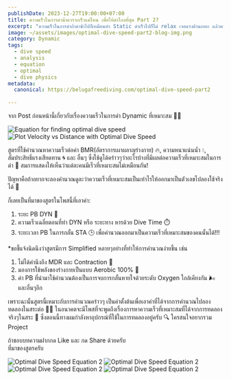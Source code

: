 ```yaml
---
publishDate: 2023-12-27T19:00:00+07:00
title: ความเร็วในการดำน้ำควรจะเร็วแค่ไหน เพื่อให้ดำไกลที่สุด Part 2?
excerpt: "ความเร็วในการดำถ้าดำช้าไปก็เหมือนทำ Static ดำเร็วไปก็ไม่ relax เจอแรงต้านเยอะ แล้วควรดำความเร็วขนาดไหนดี 🤔"
image: ~/assets/images/optimal-dive-speed-part2-blog-img.png
category: Dynamic
tags:
  - dive speed
  - analysis
  - equation
  - optimal
  - dive physics
metadata:
  canonical: https://belugafreediving.com/optimal-dive-speed-part2
  
---
```


จาก Post ก่อนหน้านี้เกี่ยวกับเรื่องความเร็วในการดำ Dynamic ที่เหมาะสม 🏊‍♂️

![Equation for finding optimal dive speed](~/assets/svg/optimal-dive-speed-6.svg)
![Plot Velocity vs Distance with Optimal Dive Speed](~/assets/svg/optimal-dive-speed-8.svg)


สูตรที่ใช้คำนวณหาความเร็วต่อค่า BMR(อัตราการเผาผลาญร่างกาย) 🔥, ความหนาแน่นน้ำ 💧, สัมประสิทธิ์แรงเสียดทาน 🌀 และ อื่นๆ ซึ่งใช้ดูได้คร่าวๆว่าอะไรบ้างที่มีผลต่อความเร็วที่เหมาะสมในการดำ 🌊 สมการแสดงให้เห็นว่าแต่ละคนมีเร็วที่เหมาะสมไม่เหมือนกัน!

ปัญหาคือถ้าอยากจะลองคำนวณดูละว่าความเร็วที่เหมาะสมเป็นเท่าไรให้ออกมาเป็นตัวเลขไปลองใช้จริงได้ 🤔

ก็เลยเป็นที่มาของสูตรในโพสนี้ที่เอาค่า:

1. ระยะ PB DYN 🏅
1. ความเร็วเฉลี่ยตอนที่ทำ DYN หรือ ระยะทาง หารด้วย Dive Time ⏱️
1. ระยะเวลา PB ในการกลั้น STA 🕒
เพื่อคำนวณออกมาเป็นความเร็วที่เหมาะสมของคนนั้นได้!!!

*ขอชี้แจ้งนิดนึงว่าสูตรมีการ Simplified หลายๆอย่างที่ทำให้การคำนวณง่ายขึ้น เช่น

1. ไม่ได้คำนึงถึง MDR และ Contraction 💭
2. มองการใช้พลังของร่างกายเป็นแบบ Aerobic 100% 💨
3. ค่า​ PB ที่นำมาใช้คำนวณต้องเป็นการจบการกลั้นหายใจด้วยระดับ Oxygen ใกล้เคียงกัน 🌬️
และอื่นๆอีก

เพราะฉะนั้นสูตรนี้เหมาะกับการคำนวณคร่าวๆ เป็นค่าตั้งต้นเพื่อเอาค่าที่ได้จากการคำนวณไปลองทดลองในสระต่อ 🏊‍♀️
ในอนาคตจะมีโพสที่จะพูดถึงเรื่องการหาความเร็วที่เหมาะสมที่ได้จากการทดลองจริงๆในสระ 🌟 ซึ่งตอนนี้ทางผมกำลังหาอุปกรณ์ที่ใช้ในการทดลองอยู่ครับ 🔍 ใครสนใจอยากรวม Project

ถ้าชอบบทความฝากกด Like และ กด Share ด้วยครับ  
ที่มาของสูตรครับ


![Optimal Dive Speed Equation 2](~/assets/svg/optimal-dive-speed-2.svg)
![Optimal Dive Speed Equation 2](~/assets/svg/optimal-dive-speed-3.svg)
![Optimal Dive Speed Equation 2](~/assets/svg/optimal-dive-speed-4.svg)
![Optimal Dive Speed Equation 2](~/assets/svg/optimal-dive-speed-5.svg)




